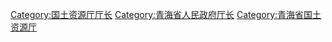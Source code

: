 [[Category:国土资源厅厅长|Category:国土资源厅厅长]]
[[Category:青海省人民政府厅长|Category:青海省人民政府厅长]]
[[Category:青海省国土资源厅|Category:青海省国土资源厅]]